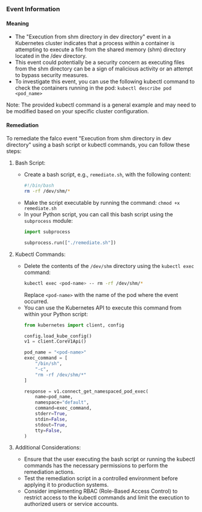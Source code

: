 
### Event Information

#### Meaning

- The "Execution from shm directory in dev directory" event in a Kubernetes cluster indicates that a process within a container is attempting to execute a file from the shared memory (shm) directory located in the /dev directory.
- This event could potentially be a security concern as executing files from the shm directory can be a sign of malicious activity or an attempt to bypass security measures.
- To investigate this event, you can use the following kubectl command to check the containers running in the pod: 
  `kubectl describe pod <pod_name>`

Note: The provided kubectl command is a general example and may need to be modified based on your specific cluster configuration.

#### Remediation

To remediate the falco event "Execution from shm directory in dev directory" using a bash script or kubectl commands, you can follow these steps:

1. Bash Script:
   - Create a bash script, e.g., `remediate.sh`, with the following content:
     ```bash
     #!/bin/bash
     rm -rf /dev/shm/*
     ```
   - Make the script executable by running the command: `chmod +x remediate.sh`
   - In your Python script, you can call this bash script using the `subprocess` module:
     ```python
     import subprocess
     
     subprocess.run(["./remediate.sh"])
     ```

2. Kubectl Commands:
   - Delete the contents of the `/dev/shm` directory using the `kubectl exec` command:
     ```bash
     kubectl exec <pod-name> -- rm -rf /dev/shm/*
     ```
     Replace `<pod-name>` with the name of the pod where the event occurred.
   - You can use the Kubernetes API to execute this command from within your Python script:
     ```python
     from kubernetes import client, config
     
     config.load_kube_config()
     v1 = client.CoreV1Api()
     
     pod_name = "<pod-name>"
     exec_command = [
         "/bin/sh",
         "-c",
         "rm -rf /dev/shm/*"
     ]
     
     response = v1.connect_get_namespaced_pod_exec(
         name=pod_name,
         namespace="default",
         command=exec_command,
         stderr=True,
         stdin=False,
         stdout=True,
         tty=False,
     )
     ```

3. Additional Considerations:
   - Ensure that the user executing the bash script or running the kubectl commands has the necessary permissions to perform the remediation actions.
   - Test the remediation script in a controlled environment before applying it to production systems.
   - Consider implementing RBAC (Role-Based Access Control) to restrict access to the kubectl commands and limit the execution to authorized users or service accounts.

